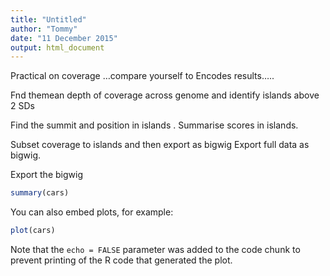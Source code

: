 ```yaml
---
title: "Untitled"
author: "Tommy"
date: "11 December 2015"
output: html_document
---
```

Practical on coverage ...compare yourself to Encodes results.....

Fnd themean depth of coverage across genome and identify islands above 2 SDs

Find the summit and position in islands
.
Summarise scores in islands.

Subset coverage to islands and then export as bigwig
Export full data as bigwig.

Export the bigwig

```r
summary(cars)
```

You can also embed plots, for example:

```r
plot(cars)
```

Note that the `echo = FALSE` parameter was added to the code chunk to prevent printing of the R code that generated the plot.
